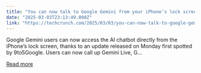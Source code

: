 ```yaml
---
title: "You can now talk to Google Gemini from your iPhone’s lock screen"
date: "2025-03-03T23:13:49.000Z"
link: "https://techcrunch.com/2025/03/03/you-can-now-talk-to-google-gemini-from-your-iphones-lock-screen/"
---
```


Google Gemini users can now access the AI chatbot directly from the iPhone&#8217;s lock screen, thanks to an update released on Monday first spotted by 9to5Google. Users can now call up Gemini Live, G...

[Read more](https://techcrunch.com/2025/03/03/you-can-now-talk-to-google-gemini-from-your-iphones-lock-screen/)

